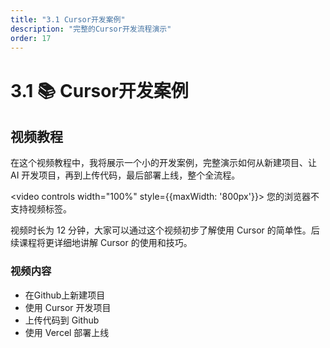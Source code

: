 ```yaml
---
title: "3.1 Cursor开发案例"
description: "完整的Cursor开发流程演示"
order: 17
---
```


# 3.1 📚 Cursor开发案例

## 视频教程

在这个视频教程中，我将展示一个小的开发案例，完整演示如何从新建项目、让 AI 开发项目，再到上传代码，最后部署上线，整个全流程。

<video controls width="100%" style={{maxWidth: '800px'}}>
  <source src="https://minio.xiaofeng.show/ai-code/3.1.mp4" type="video/mp4" />
  您的浏览器不支持视频标签。
</video>

视频时长为 12 分钟，大家可以通过这个视频初步了解使用 Cursor 的简单性。后续课程将更详细地讲解 Cursor 的使用和技巧。

### 视频内容

- 在Github上新建项目
- 使用 Cursor 开发项目
- 上传代码到 Github
- 使用 Vercel 部署上线 